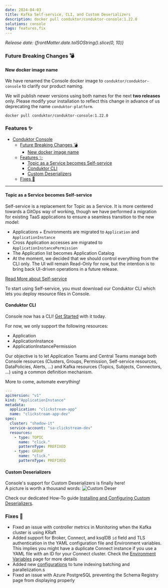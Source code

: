 ```yaml
---
date: 2024-04-03
title: Kafka Self-service, CLI, and Custom Deserializers
description: docker pull conduktor/conduktor-console:1.22.0
solutions: console
tags: features,fix
---
```


*Release date: {frontMatter.date.toISOString().slice(0, 10)}*

### Future Breaking Changes 💣
#### New docker image name
We have renamed the Console docker image to `conduktor/conduktor-console` to clarify our product naming.

We will publish newer versions using both names for the next **two releases** only. Please modify your installation to reflect this change in advance of us deprecating the name `conduktor-platform`.

````shell
docker pull conduktor/conduktor-console:1.22.0
````

### Features ✨

- [Conduktor Console](#conduktor-console)
  - [Future Breaking Changes 💣](#future-breaking-changes-)
    - [New docker image name](#new-docker-image-name)
  - [Features ✨](#features-)
    - [Topic as a Service becomes Self-service](#topic-as-a-service-becomes-self-service)
    - [Conduktor CLI](#conduktor-cli)
    - [Custom Deserializers](#custom-deserializers)
  - [Fixes 🔨](#fixes-)

---

#### Topic as a Service becomes Self-service

Self-service is a replacement for Topic as a Service. It is more centered towards a GitOps way of working, though we have performed a migration for existing TaaS applications to ensure a seamless transition to the new model:
- Applications + Environments are migrated to `Application` and `ApplicationInstance`
- Cross Application accesses are migrated to `ApplicationInstancePermission`
- The Application list becomes Application Catalog
- At the moment, we decided that we should control everything from the CLI only. The UI will remain Read-Only for now, but the intention is to bring back UI-driven operations in a future release.

[Read More about Self-service](https://docs.conduktor.io/platform/navigation/self-serve/)  

To start using Self-service, you must download our Conduktor CLI which lets you deploy resource files in Console.

#### Conduktor CLI
Console now has a CLI! [Get Started](https://docs.conduktor.io/platform/reference/cli-reference/) with it today.

For now, we only support the following resources:
- Application
- ApplicationInstance
- ApplicationInstancePermission

Our objective is to let Application Teams and Central Teams manage both Console resources (Clusters, Groups, Permission, Self-service resources, DataPolicies, Alerts, ...) and Kafka resources (Topics, Subjects, Connectors, ...) using a common definition mechanism.

More to come, automate everything!

````yaml
---
apiVersion: "v1"
kind: "ApplicationInstance"
metadata:
  application: "clickstream-app"
  name: "clickstream-app-dev"
spec:
  cluster: "shadow-it"
  service-account: "sa-clickstream-dev"
  resources:
    - type: TOPIC
      name: "click."
      patternType: PREFIXED
    - type: GROUP
      name: "click."
      patternType: PREFIXED
````

#### Custom Deserializers

Console's support for Custom Deserializers is finally here!  
A picture is worth a thousand words:
![Custom Deser](/images/changelog/platform/v22/custom-deser.png)

Check our dedicated How-To guide [Installing and Configuring Custom Deserializers](https://docs.conduktor.io/platform/guide/custom-deserializers/).

### Fixes 🔨

- Fixed an issue with controller metrics in Monitoring when the Kafka cluster is using KRaft
- Added support for Broker, Connect, and ksqlDB `id` field and TLS authentication in the YAML configuration file and Environment variables. This implies you might have a duplicate Connect instance if you use a YAML file with an ID for your Connect cluster. Check the [Environment Variables](https://docs.conduktor.io/platform/get-started/configuration/env-variables/#kafka-connect-properties) page for more details
- Added new [configurations](https://docs.conduktor.io/platform/get-started/configuration/env-variables/#indexing) to tune indexing batching and parallelization.s
- Fixed an issue with Azure PostgreSQL preventing the Schema Registry page from displaying properly
